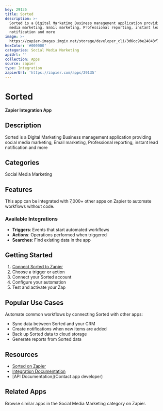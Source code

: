 ```yaml
---
key: 29135
title: Sorted
description: >-
  Sorted is a Digital Marketing Business management application providing social
  media marketing, Email marketing, Professional reporting, instant lead
  notification and more
image: >-
  https://zapier-images.imgix.net/storage/developer_cli/3d6cc9be24843f7609a8de466fb80b43.png?auto=format%2Ccompress&ixlib=python-3.0.0&q=50
hexColor: '#000000'
categories: Social Media Marketing
apiUrl: ''
collection: Apps
source: zapier
type: Integration
zapierUrl: 'https://zapier.com/apps/29135'
---
```

# Sorted

**Zapier Integration App**

## Description

Sorted is a Digital Marketing Business management application providing social media marketing, Email marketing, Professional reporting, instant lead notification and more

## Categories

Social Media Marketing

## Features

This app can be integrated with 7,000+ other apps on Zapier to automate workflows without code.

### Available Integrations

- **Triggers**: Events that start automated workflows
- **Actions**: Operations performed when triggered
- **Searches**: Find existing data in the app

## Getting Started

1. [Connect Sorted to Zapier](https://zapier.com/apps/29135)
2. Choose a trigger or action
3. Connect your Sorted account
4. Configure your automation
5. Test and activate your Zap

## Popular Use Cases

Automate common workflows by connecting Sorted with other apps:

- Sync data between Sorted and your CRM
- Create notifications when new items are added
- Back up Sorted data to cloud storage
- Generate reports from Sorted data

## Resources

- [Sorted on Zapier](https://zapier.com/apps/29135)
- [Integration Documentation](https://zapier.com/apps/29135/integrations)
- [API Documentation](Contact app developer)

## Related Apps

Browse similar apps in the Social Media Marketing category on Zapier.
